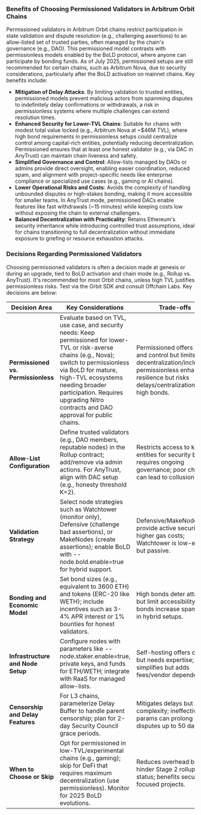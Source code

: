 ### Benefits of Choosing Permissioned Validators in Arbitrum Orbit Chains

Permissioned validators in Arbitrum Orbit chains restrict participation in state validation and dispute resolution (e.g., challenging assertions) to an allow-listed set of trusted parties, often managed by the chain's governance (e.g., DAO). This permissioned model contrasts with permissionless models enabled by the BoLD protocol, where anyone can participate by bonding funds. As of July 2025, permissioned setups are still recommended for certain chains, such as Arbitrum Nova, due to security considerations, particularly after the BoLD activation on mainnet chains. Key benefits include:

- **Mitigation of Delay Attacks**: By limiting validation to trusted entities, permissioned models prevent malicious actors from spamming disputes to indefinitely delay confirmations or withdrawals, a risk in permissionless systems where multiple challenges can extend resolution times.
- **Enhanced Security for Lower-TVL Chains**: Suitable for chains with modest total value locked (e.g., Arbitrum Nova at ~$46M TVL), where high bond requirements in permissionless setups could centralize control among capital-rich entities, potentially reducing decentralization. Permissioned ensures that at least one honest validator (e.g., via DAC in AnyTrust) can maintain chain liveness and safety.
- **Simplified Governance and Control**: Allow-lists managed by DAOs or admins provide direct oversight, enabling easier coordination, reduced spam, and alignment with project-specific needs like enterprise compliance or specialized use cases (e.g., gaming or AI chains).
- **Lower Operational Risks and Costs**: Avoids the complexity of handling unbounded disputes or high-stakes bonding, making it more accessible for smaller teams. In AnyTrust mode, permissioned DACs enable features like fast withdrawals (~15 minutes) while keeping costs low without exposing the chain to external challengers.
- **Balanced Decentralization with Practicality**: Retains Ethereum's security inheritance while introducing controlled trust assumptions, ideal for chains transitioning to full decentralization without immediate exposure to griefing or resource exhaustion attacks.


### Decisions Regarding Permissioned Validators

Choosing permissioned validators is often a decision made at genesis or during an upgrade, tied to BoLD activation and chain mode (e.g., Rollup vs. AnyTrust). It's recommended for most Orbit chains, unless high TVL justifies permissionless risks. Test via the Orbit SDK and consult Offchain Labs. Key decisions are below:

| Decision Area | Key Considerations | Trade-offs |
|---------------|--------------------|------------|
| **Permissioned vs. Permissionless** | Evaluate based on TVL, use case, and security needs: Keep permissioned for lower-TVL or risk-averse chains (e.g., Nova); switch to permissionless via BoLD for mature, high-TVL ecosystems needing broader participation. Requires upgrading Nitro contracts and DAO approval for public chains. | Permissioned offers safety and control but limits decentralization/inclusivity; permissionless enhances resilience but risks delays/centralization from high bonds. |
| **Allow-List Configuration** | Define trusted validators (e.g., DAO members, reputable nodes) in the Rollup contract; add/remove via admin actions. For AnyTrust, align with DAC setup (e.g., honesty threshold K=2). | Restricts access to known entities for security but requires ongoing governance; poor choices can lead to collusion risks. |
| **Validation Strategy** | Select node strategies such as Watchtower (monitor only), Defensive (challenge bad assertions), or MakeNodes (create assertions); enable BoLD with --node.bold.enable=true for hybrid support. | Defensive/MakeNodes provide active security but higher gas costs; Watchtower is low-effort but passive. |
| **Bonding and Economic Model** | Set bond sizes (e.g., equivalent to 3600 ETH) and tokens (ERC-20 like WETH); include incentives such as 3-4% APR interest or 1% bounties for honest validators. | High bonds deter attacks but limit accessibility; low bonds increase spam risks in hybrid setups. |
| **Infrastructure and Node Setup** | Configure nodes with parameters like --node.staker.enable=true, private keys, and funds for ETH/WETH; integrate with RaaS for managed allow-lists. | Self-hosting offers control but needs expertise; RaaS simplifies but adds fees/vendor dependency. |
| **Censorship and Delay Features** | For L3 chains, parameterize Delay Buffer to handle parent censorship; plan for 2-day Security Council grace periods. | Mitigates delays but adds complexity; ineffective params can prolong disputes up to 50 days. |
| **When to Choose or Skip** | Opt for permissioned in low-TVL/experimental chains (e.g., gaming); skip for DeFi that requires maximum decentralization (use permissionless). Monitor for 2025 BoLD evolutions. | Reduces overhead but may hinder Stage 2 rollup status; benefits security-focused projects.